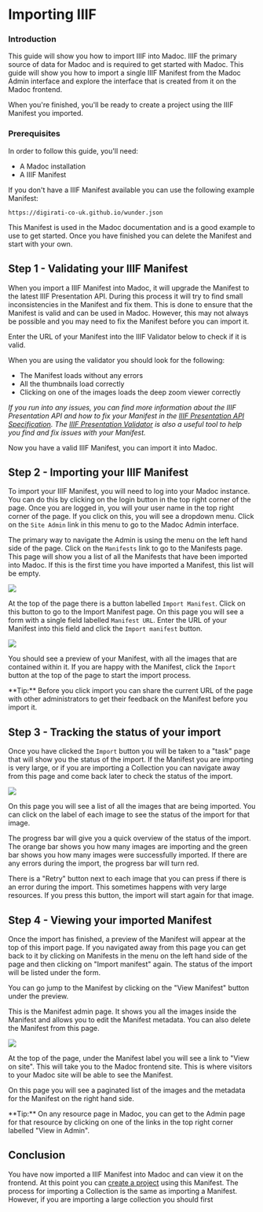 
# Importing IIIF

### Introduction

This guide will show you how to import IIIF into Madoc. IIIF the primary source of data for Madoc and is required
to get started with Madoc. This guide will show you how to import a single IIIF Manifest from the Madoc Admin interface
and explore the interface that is created from it on the Madoc frontend.

When you're finished, you'll be ready to create a project using the IIIF Manifest you imported.

### Prerequisites

In order to follow this guide, you'll need:

- A Madoc installation
- A IIIF Manifest

If you don't have a IIIF Manifest available you can use the following example Manifest:

```
https://digirati-co-uk.github.io/wunder.json
```

This Manifest is used in the Madoc documentation and is a good example to use to get started. Once you have finished
you can delete the Manifest and start with your own.

## Step 1 - Validating your IIIF Manifest

When you import a IIIF Manifest into Madoc, it will upgrade the Manifest to the latest IIIF Presentation API. During
this process it will try to find small inconsistencies in the Manifest and fix them. This is done to ensure that the
Manifest is valid and can be used in Madoc. However, this may not always be possible and you may need to fix the
Manifest before you can import it.

Enter the URL of your Manifest into the IIIF Validator below to check if it is valid.

<IIIFValidator />

When you are using the validator
you should look for the following:
- The Manifest loads without any errors
- All the thumbnails load correctly
- Clicking on one of the images loads the deep zoom viewer correctly

_If you run into any issues, you can find more information about the IIIF Presentation API and how to fix your Manifest
in the [IIIF Presentation API Specification](https://iiif.io/api/presentation/3.0/). The [IIIF Presentation Validator](https://presentation-validator.iiif.io/)
is also a useful tool to help you find and fix issues with your Manifest._

Now you have a valid IIIF Manifest, you can import it into Madoc.

## Step 2 - Importing your IIIF Manifest

To import your IIIF Manifest, you will need to log into your Madoc instance. You can do this by clicking on the
login button in the top right corner of the page. Once you are logged in, you will your user name in the top right
corner of the page. If you click on this, you will see a dropdown menu. Click on the `Site Admin` link in this menu to
go to the Madoc Admin interface.


The primary way to navigate the Admin is using the menu on the left hand side of the page. Click on the `Manifests` link
to go to the Manifests page. This page will show you a list of all the Manifests that have been imported into Madoc. If
this is the first time you have imported a Manifest, this list will be empty.

![](<../../../public/assets/Screenshot 2021-05-06 at 17.19.16.png>)

At the top of the page there is a button labelled `Import Manifest`. Click on this button to go to the Import Manifest
page. On this page you will see a form with a single field labelled `Manifest URL`. Enter the URL of your Manifest into
this field and click the `Import manifest` button.

![](<../../../public/assets/Screenshot 2020-09-02 at 20.53.14.png>)

You should see a preview of your Manifest, with all the images that are contained within it. If you are happy with the
Manifest, click the `Import` button at the top of the page to start the import process.

<Callout type="info">
  **Tip:** Before you click import you can share the current URL of the page with other administrators to get their
  feedback on
  the Manifest before you import it.
</Callout>

## Step 3 - Tracking the status of your import

Once you have clicked the `Import` button you will be taken to a "task" page that will show you the status of the
import. If the Manifest you are importing is very large, or if you are importing a Collection you can navigate away
from this page and come back later to check the status of the import.

![](<../../../public/assets/Screenshot 2020-09-02 at 20.55.57.png>)

On this page you will see a list of all the images that are being imported. You can click on the label of each image
to see the status of the import for that image.

The progress bar will give you a quick overview of the status of the import. The orange bar shows you how many images
are importing and the green bar shows you how many images were successfully imported. If there are any errors during
the import, the progress bar will turn red.

There is a "Retry" button next to each image that you can press if there is an error during the import. This sometimes
happens with very large resources. If you press this button, the import will start again for that image.

## Step 4 - Viewing your imported Manifest

Once the import has finished, a preview of the Manifest will appear at the top of this import page. If you navigated
away from this page you can get back to it by clicking on Manifests in the menu on the left hand side of the page and
then clicking on "Import manifest" again. The status of the import will be listed under the form.

You can go jump to the Manifest by clicking on the "View Manifest" button under the preview.

This is the Manifest admin page. It shows you all the images inside the Manifest and allows you to edit the Manifest
metadata. You can also delete the Manifest from this page.

![](<../../../public/assets/Screenshot 2020-09-02 at 20.59.23.png>)

At the top of the page, under the Manifest label you will see a link to "View on site". This will take you to the
Madoc frontend site. This is where visitors to your Madoc site will be able to see the Manifest.

On this page you will see a paginated list of the images and the metadata for the Manifest on the right hand side.

<Callout type="info">
  **Tip:** On any resource page in Madoc, you can get to the Admin page for that resource by clicking on one of the
  links in the top right corner labelled "View in Admin".
</Callout>

## Conclusion

You have now imported a IIIF Manifest into Madoc and can view it on the frontend. At this point you can [create a project](../projects/adding-a-new-project) using
this Manifest. The process for importing a Collection is the same as importing a Manifest. However, if you are importing a large collection you should first

